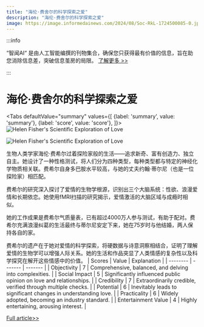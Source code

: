 ```yaml
---
title: "海伦·费舍尔的科学探索之爱"
description: "海伦·费舍尔的科学探索之爱"
image: https://image.informedainews.com/2024/08/Soc-RkL-1724500085-0.jpg
---
```



:::info

“智闻AI“ 是由人工智能编撰的刊物集合，确保您只获得最有价值的信息，旨在助您消除信息差，突破信息茧房的局限。  [了解更多 >>](/)

:::

# 海伦·费舍尔的科学探索之爱


<Tabs
	defaultValue="summary"
	values={[
	{label: 'summary', value: 'summary'},
	{label: 'score', value: 'score'},
]}>
<TabItem value="summary">
<img
  src="https://image.informedainews.com/2024/08/Soc-RkL-1724500085-0.jpg"
  alt="Helen Fisher's Scientific Exploration of Love"
/>

<img
  src="https://image.informedainews.com/2024/08/Soc-veQ-1724500085-1.jpg"
  alt="Helen Fisher's Scientific Exploration of Love"
/>



生物人类学家海伦·费希尔过着探险家般的生活——追求新奇、富有创造力、独立自主。她设计了一种性格测试，将人们分为四种类型，每种类型都与特定的神经化学物质相关联。费希尔自身多巴胺水平较高，与她的丈夫约翰·蒂尔尼（也是一位探险家）相匹配。

费希尔的研究深入探讨了爱情的生物学根源，识别出三个大脑系统：性欲、浪漫爱情和长期依恋。她使用fMRI扫描的研究揭示，爱情激活的大脑区域与成瘾时相似。

她的工作成果是费希尔气质量表，已有超过4000万人参与测试，有助于配对。费希尔充满浪漫纠葛的生活最终与蒂尔尼安定下来，她在75岁时与他结婚，两人保持各自的家。

费希尔的遗产在于她对爱情的科学探索，将硬数据与诗意洞察相结合，证明了理解爱情的生物学可以增强人际关系。她的生活和作品突显了人类情感的复杂性以及科学探究在解开这些情感中的价值。
</TabItem>
<TabItem value="score">
	| Scores     | Value   | Explanation |
	| -------- | ------- | ------- |
	| Objectivity  | 7    | Comprehensive, balanced, and delving into complexities.    |
	| Social Impact | 5     | Significantly influenced public opinion on love and relationships.    |
	| Credibility    | 7    | Extraordinarily credible, verified through multiple checks.    |
	| Potential    | 6    | Inevitably leads to significant changes in understanding love.    |
	| Practicality    | 6    | Widely adopted, becoming an industry standard.    |
	| Entertainment Value    | 4    | Highly entertaining, arousing interest.    |
</TabItem>
</Tabs>

[Full article>>](https://nautil.us/helen-fisher-knew-love-797282/)
